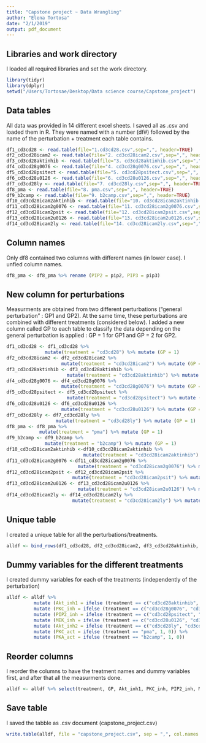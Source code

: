 ```yaml
---
title: "Capstone project ~ Data Wrangling"
author: "Elena Tortosa"
date: "2/1/2019"
output: pdf_document
---
```


## Libraries and work directory

I loaded all required libraries and set the work directory.

```r
library(tidyr)
library(dplyr)
setwd("/Users/Tortosae/Desktop/Data science course/Capstone_project")
```

## Data tables

All data was provided in 14 different excel sheets. I saved all as .csv and loaded them in R. 
They were named with a number (df#) followed by the name of the perturbation + treatment each table contains.

```r
df1_cd3cd28 <- read.table(file="1.cd3cd28.csv",sep=",", header=TRUE)
df2_cd3cd28icam2 <- read.table(file="2. cd3cd28icam2.csv",sep=",", header=TRUE)
df3_cd3cd28aktinhib <- read.table(file="3. cd3cd28aktinhib.csv",sep=",", header=TRUE)
df4_cd3cd28g0076 <- read.table(file="4. cd3cd28g0076.csv",sep=",", header=TRUE)
df5_cd3cd28psitect <- read.table(file="5. cd3cd28psitect.csv",sep=",", header=TRUE)
df6_cd3cd28u0126 <- read.table(file="6. cd3cd28u0126.csv",sep=",", header=TRUE)
df7_cd3cd28ly <- read.table(file="7. cd3cd28ly.csv",sep=",", header=TRUE)
df8_pma <- read.table(file="8. pma.csv",sep=",", header=TRUE)
df9_b2camp <- read.table(file="9. b2camp.csv",sep=",", header=TRUE)
df10_cd3cd28icam2aktinhib <- read.table(file="10. cd3cd28icam2aktinhib.csv",sep=",", header=TRUE)
df11_cd3cd28icam2g0076 <- read.table(file="11. cd3cd28icam2g0076.csv",sep=",", header=TRUE)
df12_cd3cd28icam2psit <- read.table(file="12. cd3cd28icam2psit.csv",sep=",", header=TRUE)
df13_cd3cd28icam2u0126 <- read.table(file="13. cd3cd28icam2u0126.csv",sep=",", header=TRUE)
df14_cd3cd28icam2ly <- read.table(file="14. cd3cd28icam2ly.csv",sep=",", header=TRUE)
```

## Column names

Only df8 contained two columns with different names (in lower case). 
I unfied column names.

```r
df8_pma <- df8_pma %>% rename (PIP2 = pip2, PIP3 = pip3)
```

## New column for perturbations
Measurments are obtained from two different perturbations ("general perturbation" : GP1 and GP2). At the same time, these perturbations are combined with different treatments (considered below).
I added a new column called GP to each table to classify the data depending on the general perturbation is applied : GP  = 1 for GP1 and GP = 2 for GP2.

```r
df1_cd3cd28 <- df1_cd3cd28 %>% 
              mutate(treatment = "cd3cd28") %>% mutate (GP = 1) 
df2_cd3cd28icam2 <- df2_cd3cd28icam2 %>% 
                    mutate(treatment = "cd3cd28icam2") %>% mutate (GP = 2)
df3_cd3cd28aktinhib <- df3_cd3cd28aktinhib %>% 
                      mutate(treatment = "cd3cd28aktinhib") %>% mutate (GP = 1) 
df4_cd3cd28g0076 <- df4_cd3cd28g0076 %>% 
                    mutate(treatment = "cd3cd28g0076") %>% mutate (GP = 1) 
df5_cd3cd28psitect <- df5_cd3cd28psitect %>% 
                      mutate(treatment = "cd3cd28psitect") %>% mutate (GP = 1) 
df6_cd3cd28u0126 <- df6_cd3cd28u0126 %>% 
                    mutate(treatment = "cd3cd28u0126") %>% mutate (GP = 1) 
df7_cd3cd28ly <- df7_cd3cd28ly %>% 
                  mutate(treatment = "cd3cd28ly") %>% mutate (GP = 1) 
df8_pma <- df8_pma %>% 
            mutate(treatment = "pma") %>% mutate (GP = 1) 
df9_b2camp <- df9_b2camp %>% 
              mutate(treatment = "b2camp") %>% mutate (GP = 1) 
df10_cd3cd28icam2aktinhib <-df10_cd3cd28icam2aktinhib %>% 
                            mutate(treatment = "cd3cd28icam2aktinhib") %>% mutate (GP = 2)
df11_cd3cd28icam2g0076 <-df11_cd3cd28icam2g0076 %>% 
                          mutate(treatment = "cd3cd28icam2g0076") %>% mutate (GP = 2)
df12_cd3cd28icam2psit <- df12_cd3cd28icam2psit %>% 
                        mutate(treatment = "cd3cd28icam2psit") %>% mutate (GP = 2)
df13_cd3cd28icam2u0126 <- df13_cd3cd28icam2u0126 %>% 
                          mutate(treatment = "cd3cd28icam2u0126") %>% mutate (GP = 2)
df14_cd3cd28icam2ly <- df14_cd3cd28icam2ly %>% 
                        mutate(treatment = "cd3cd28icam2ly") %>% mutate (GP = 2)
```

## Unique table
I created a unique table for all the perturbations/treatments.

```r
alldf <- bind_rows(df1_cd3cd28, df2_cd3cd28icam2, df3_cd3cd28aktinhib, df4_cd3cd28g0076,      df5_cd3cd28psitect, df6_cd3cd28u0126, df7_cd3cd28ly, df8_pma, df9_b2camp, df10_cd3cd28icam2aktinhib, df11_cd3cd28icam2g0076, df12_cd3cd28icam2psit, df13_cd3cd28icam2u0126, df14_cd3cd28icam2ly)
```

## Dummy variables for the different treatments
I created dummy variables for each of the treatments (independently of the perturbation)

```r
alldf <- alldf %>%
          mutate (Akt_inh1 = ifelse (treatment == c("cd3cd28aktinhib", "cd3cd28icam2aktinhib"), 1, 0)) %>%
          mutate (PKC_inh = ifelse (treatment == c("cd3cd28g0076", "cd3cd28icam2g0076"), 1, 0)) %>%
          mutate (PIP2_inh = ifelse (treatment == c("cd3cd28psitect", "cd3cd28icam2psit"), 1, 0)) %>%
          mutate (MEK_inh = ifelse (treatment == c("cd3cd28u0126", "cd3cd28icam2u0126"), 1, 0)) %>%
          mutate (Akt_inh2 = ifelse (treatment == c("cd3cd28ly", "cd3cd28icam2ly"), 1, 0)) %>%
          mutate (PKC_act = ifelse (treatment == "pma", 1, 0)) %>%
          mutate (PKA_act = ifelse (treatment == "b2camp", 1, 0)) 
```

## Reorder columns
I reorder the columns to have the treatment names and dummy variables first, and after that all the measurments done.

```r
alldf <- alldf %>% select(treatment, GP, Akt_inh1, PKC_inh, PIP2_inh, MEK_inh, Akt_inh2, PKC_act, PKA_act, everything())
```

## Save table
I saved the tabble as .csv document (capstone_project.csv)

```r
write.table(alldf, file = "capstone_project.csv", sep = ",", col.names = NA)

```


